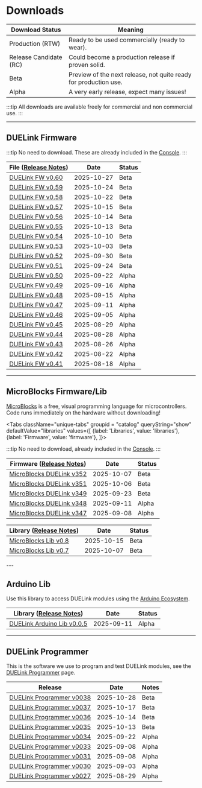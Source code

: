 # Downloads


Download Status | Meaning
--- | ---
Production (RTW) | Ready to be used commercially (ready to wear).
Release Candidate (RC) | Could become a production release if proven solid.
Beta | Preview of the next release, not quite ready for production use.
Alpha | A very early release, expect many issues!

:::tip
All downloads are available freely for commercial and non commercial use.
:::

---

## DUELink Firmware

:::tip
No need to download. These are already included in the [Console](./console).
:::

File ([Release Notes](/docs/release-notes)) | Date | Status
--- | --- | ---
<a download href="/bin/fw/duelink-fw-v060.hex">DUELink FW v0.60</a> | 2025-10-27 | Beta
<a download href="/bin/fw/duelink-fw-v059.hex">DUELink FW v0.59</a> | 2025-10-24 | Beta
<a download href="/bin/fw/duelink-fw-v058.hex">DUELink FW v0.58</a> | 2025-10-22 | Beta
<a download href="/bin/fw/duelink-fw-v057.hex">DUELink FW v0.57</a> | 2025-10-15 | Beta
<a download href="/bin/fw/duelink-fw-v056.hex">DUELink FW v0.56</a> | 2025-10-14 | Beta
<a download href="/bin/fw/duelink-fw-v055.hex">DUELink FW v0.55</a> | 2025-10-13 | Beta
<a download href="/bin/fw/duelink-fw-v054.hex">DUELink FW v0.54</a> | 2025-10-10 | Beta
<a download href="/bin/fw/duelink-fw-v053.hex">DUELink FW v0.53</a> | 2025-10-03 | Beta
<a download href="/bin/fw/duelink-fw-v052.hex">DUELink FW v0.52</a> | 2025-09-30 | Beta
<a download href="/bin/fw/duelink-fw-v051.hex">DUELink FW v0.51</a> | 2025-09-24 | Beta
<a download href="/bin/fw/duelink-fw-v050.hex">DUELink FW v0.50</a> | 2025-09-22 | Alpha
<a download href="/bin/fw/duelink-fw-v049.hex">DUELink FW v0.49</a> | 2025-09-16 | Alpha
<a download href="/bin/fw/duelink-fw-v048.hex">DUELink FW v0.48</a> | 2025-09-15 | Alpha
<a download href="/bin/fw/duelink-fw-v047.hex">DUELink FW v0.47</a> | 2025-09-11 | Alpha
<a download href="/bin/fw/duelink-fw-v046.hex">DUELink FW v0.46</a> | 2025-09-05 | Alpha
<a download href="/bin/fw/duelink-fw-v045.hex">DUELink FW v0.45</a> | 2025-08-29 | Alpha
<a download href="/bin/fw/duelink-fw-v044.hex">DUELink FW v0.44</a> | 2025-08-28 | Alpha
<a download href="/bin/fw/duelink-fw-v043.hex">DUELink FW v0.43</a> | 2025-08-26 | Alpha
<a download href="/bin/fw/duelink-fw-v042.hex">DUELink FW v0.42</a> | 2025-08-22 | Alpha
<a download href="/bin/fw/duelink-fw-v041.hex">DUELink FW v0.41</a> | 2025-08-18 | Alpha

---

## MicroBlocks Firmware/Lib

[MicroBlocks](/docs/language/microblocks) is a free, visual programming language for microcontrollers. Code runs immediately on the hardware without downloading!


<Tabs className="unique-tabs" groupid = "catalog" queryString="show" defaultValue="libraries"
  values={[
    {label: 'Libraries', value: 'libraries'},
    {label: 'Firmware', value: 'firmware'},
  ]}>

<TabItem value="firmware">

:::tip
No need to download, already included in the [Console](./console).
:::

Firmware ([Release Notes](/docs/release-notes)) | Date | Status
--- | --- | --- |
<a download href="/bin/microblocks/duelink-microblocks-v352.hex">MicroBlocks DUELink v352</a> | 2025-10-07 | Beta
<a download href="/bin/microblocks/duelink-microblocks-v351.hex">MicroBlocks DUELink v351</a> | 2025-10-06 | Beta
<a download href="/bin/microblocks/duelink-microblocks-v349.hex">MicroBlocks DUELink v349</a> | 2025-09-23 | Beta
<a download href="/bin/microblocks/duelink-microblocks-v348.hex">MicroBlocks DUELink v348</a> | 2025-09-11 | Alpha
<a download href="/bin/microblocks/duelink-microblocks-v347.hex">MicroBlocks DUELink v347</a> | 2025-09-08 | Alpha


</TabItem>

<TabItem value="libraries">

Library ([Release Notes](/docs/release-notes)) | Date | Status
--- | ---------- | ------- |
<a download href="/code/libraries/microblocks/microblocks-lib-v08.zip">MicroBlocks Lib v0.8</a> | 2025-10-15 | Beta
<a download href="/code/libraries/microblocks/microblocks-lib-v07.zip">MicroBlocks Lib v0.7</a> | 2025-10-07 | Beta

</TabItem>
</Tabs>
---

## Arduino Lib

Use this library to access DUELink modules using the [Arduino Ecosystem](./hw/arduino). 

Library ([Release Notes](/docs/release-notes))                   | Date       | Status
--- | --- | ---
<a download href="/code/libraries/arduino/duelink-libraries-arduino-0.0.5.zip">DUELink Arduino Lib v0.0.5</a> | 2025-09-11 | Alpha
---

## DUELink Programmer

This is the software we use to program and test DUELink modules, see the [DUELink Programmer](./programmer) page.

Release | Date | Notes
--- | --- | ---
<a download href="/bin/prog/DUELink Programmer Setup v0038.msi">DUELink Programmer v0038</a> | 2025-10-28 | Beta
<a download href="/bin/prog/DUELink Programmer Setup v0037.msi">DUELink Programmer v0037</a> | 2025-10-17 | Beta
<a download href="/bin/prog/DUELink Programmer Setup v0036.msi">DUELink Programmer v0036</a> | 2025-10-14 | Beta
<a download href="/bin/prog/DUELink Programmer Setup v0035.msi">DUELink Programmer v0035</a> | 2025-10-13 | Beta
<a download href="/bin/prog/DUELink Programmer Setup v0034.msi">DUELink Programmer v0034</a> | 2025-09-22 | Alpha
<a download href="/bin/prog/DUELink Programmer Setup v0033.msi">DUELink Programmer v0033</a> | 2025-09-08 | Alpha
<a download href="/bin/prog/DUELink Programmer Setup v0031.msi">DUELink Programmer v0031</a> | 2025-09-08 | Alpha
<a download href="/bin/prog/DUELink Programmer Setup v0030.msi">DUELink Programmer v0030</a> | 2025-09-03 | Alpha
<a download href="/bin/prog/DUELink Programmer Setup v0027.msi">DUELink Programmer v0027</a> | 2025-08-29 | Alpha